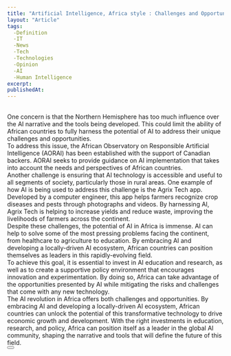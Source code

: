 ```yaml
---
title: "Artificial Intelligence, Africa style : Challenges and Opportunities"
layout: "Article"
tags: 
  -Definition
  -IT
  -News
  -Tech
  -Technologies
  -Opinion
  -AI
  -Human Intelligence
excerpt:
publishedAt:
---
```

<br />
One concern is that the Northern Hemisphere has too much influence over the AI narrative and the tools being developed. This could limit the ability of African countries to fully harness the potential of AI to address their unique challenges and opportunities.
<br />
To address this issue, the African Observatory on Responsible Artificial Intelligence (AORAI) has been established with the support of Canadian backers. AORAI seeks to provide guidance on AI implementation that takes into account the needs and perspectives of African countries.
<br />
Another challenge is ensuring that AI technology is accessible and useful to all segments of society, particularly those in rural areas. One example of how AI is being used to address this challenge is the Agrix Tech app. Developed by a computer engineer, this app helps farmers recognize crop diseases and pests through photographs and videos. By harnessing AI, Agrix Tech is helping to increase yields and reduce waste, improving the livelihoods of farmers across the continent.
<br />
Despite these challenges, the potential of AI in Africa is immense. AI can help to solve some of the most pressing problems facing the continent, from healthcare to agriculture to education. By embracing AI and developing a locally-driven AI ecosystem, African countries can position themselves as leaders in this rapidly-evolving field.
<br />
To achieve this goal, it is essential to invest in AI education and research, as well as to create a supportive policy environment that encourages innovation and experimentation. By doing so, Africa can take advantage of the opportunities presented by AI while mitigating the risks and challenges that come with any new technology.
<br />
The AI revolution in Africa offers both challenges and opportunities. By embracing AI and developing a locally-driven AI ecosystem, African countries can unlock the potential of this transformative technology to drive economic growth and development. With the right investments in education, research, and policy, Africa can position itself as a leader in the global AI community, shaping the narrative and tools that will define the future of this field.
<br />
<Button
  address="https://www.idrc.ca/en/stories/artificial-intelligence-african-style"
  text="Source"
/>